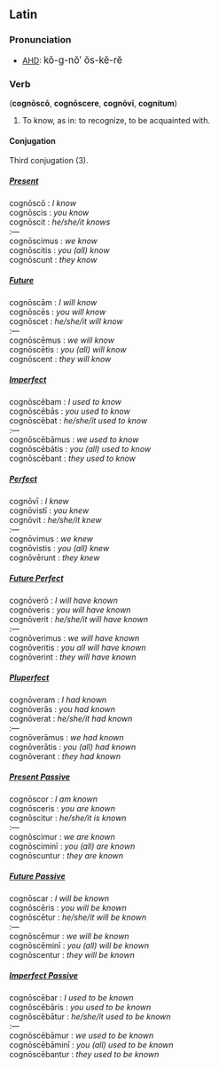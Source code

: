 ==Latin==
===Pronunciation===
* [[AHD]]: <big> k&#335;-g-n&#335;&prime; &#335;s-k&#277;-r&#277; </big>

===Verb===
('''cogn&#333;sc&#333;''', '''cogn&#333;scere''', '''cogn&#333;v&#299;''',  '''cognitum''')
# To know, as in: to recognize, to be acquainted with.

====Conjugation====
Third conjugation (3).

=====<u>''Present''</u>=====
cogn&#333;sc&#333; : ''I know'' <br>
cogn&#333;scis : ''you know'' <br>
cogn&#333;scit : ''he/she/it knows'' <br>
:&mdash; <br>
cogn&#333;scimus : ''we know'' <br>
cogn&#333;scitis : ''you (all) know'' <br>
cogn&#333;scunt : ''they know'' <br>

=====<u>''Future''</u>=====
cogn&#333;sc&#257;m : ''I will know'' <br>
cogn&#333;sc&#275;s : ''you will know'' <br>
cogn&#333;scet : ''he/she/it will know'' <br>
:&mdash; <br>
cogn&#333;sc&#275;mus : ''we will know'' <br>
cogn&#333;sc&#275;tis : ''you (all) will know'' <br>
cogn&#333;scent : ''they will know'' <br>

=====<u>''Imperfect''</u>=====
cogn&#333;sc&#275;bam : ''I used to know'' <br>
cogn&#333;sc&#275;b&#257;s : ''you used to know'' <br>
cogn&#333;sc&#275;bat : ''he/she/it used to know'' <br>
:&mdash; <br>
cogn&#333;sc&#275;b&#257;mus : ''we used to know'' <br>
cogn&#333;sc&#275;b&#257;tis : ''you (all) used to know'' <br>
cogn&#333;sc&#275;bant : ''they used to know'' <br>

=====<u>''Perfect''</u>=====
cogn&#333;v&#299; : ''I knew''<br>
cogn&#333;vist&#299; : ''you knew''<br>
cogn&#333;vit : ''he/she/it knew''<br>
:&mdash; <br>
cogn&#333;vimus : ''we knew''<br>
cogn&#333;vistis : ''you (all) knew''<br>
cogn&#333;v&#275;runt : ''they knew''<br>

=====<u>''Future Perfect''</u>=====
cogn&#333;ver&#333; : ''I will have known''<br>
cogn&#333;veris : ''you will have known''<br>
cogn&#333;verit : ''he/she/it will have known'' <br>
:&mdash; <br>
cogn&#333;verimus : ''we will have known'' <br>
cogn&#333;veritis : ''you all will have known'' <br>
cogn&#333;verint : ''they will have known'' <br>

=====<u>''Pluperfect''</u>=====
cogn&#333;veram : ''I had known'' <br>
cogn&#333;ver&#257;s : ''you had known'' <br>
cogn&#333;verat : ''he/she/it had known'' <br>
:&mdash; <br>
cogn&#333;ver&#257;mus : ''we had known'' <br>
cogn&#333;ver&#257;tis : ''you (all) had known'' <br>
cogn&#333;verant : ''they had known'' <br>

=====<u>''Present Passive''</u>=====
cogn&#333;scor : ''I am known'' <br>
cogn&#333;sceris : ''you are known'' <br>
cogn&#333;scitur : ''he/she/it is known'' <br>
:&mdash; <br>
cogn&#333;scimur : ''we are known'' <br>
cogn&#333;scimin&#299; : ''you (all) are known'' <br>
cogn&#333;scuntur : ''they are known'' <br>

=====<u>''Future Passive''</u>=====
cogn&#333;scar : ''I will be known'' <br>
cogn&#333;sc&#275;ris : ''you will be known'' <br>
cogn&#333;sc&#275;tur : ''he/she/it will be known'' <br>
:&mdash; <br>
cogn&#333;sc&#275;mur : ''we will be known'' <br>
cogn&#333;sc&#275;min&#299; : ''you (all) will be known'' <br>
cogn&#333;scentur : ''they will be known'' <br>

=====<u>''Imperfect Passive''</u>=====
cogn&#333;sc&#275;bar : ''I used to be known'' <br>
cogn&#333;sc&#275;b&#257;ris : ''you used to be known'' <br>
cogn&#333;sc&#275;b&#257;tur : ''he/she/it used to be known'' <br>
:&mdash; <br>
cogn&#333;sc&#275;b&#257;mur : ''we used to be known'' <br>
cogn&#333;sc&#275;b&#257;min&#299; : ''you (all) used to be known'' <br>
cogn&#333;sc&#275;bantur : ''they used to be known'' <br>